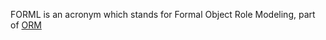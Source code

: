 {{merge|ORM}}

FORML is an acronym which stands for Formal Object Role Modeling, part of [[Object_role_modeling|ORM]]

{{vocab-stub}}